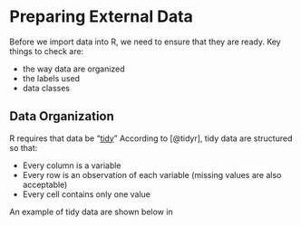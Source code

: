 # Preparing External Data

Before we import data into R, we need to ensure that they are ready. Key things to check are:

-   the way data are organized
-   the labels used
-   data classes

## Data Organization

R requires that data be "[tidy](https://tidyr.tidyverse.org/articles/tidy-data.html)" According to [@tidyr], tidy data are structured so that:

-   Every column is a variable
-   Every row is an observation of each variable (missing values are also acceptable)
-   Every cell contains only one value

An example of tidy data are shown below in
